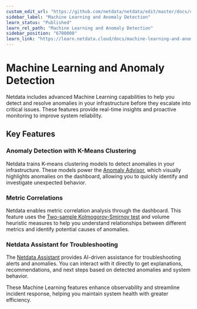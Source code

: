 ```yaml
---
custom_edit_url: "https://github.com/netdata/netdata/edit/master/docs/category-overview-pages/machine-learning-and-assisted-troubleshooting.md"
sidebar_label: "Machine Learning and Anomaly Detection"
learn_status: "Published"
learn_rel_path: "Machine Learning and Anomaly Detection"
sidebar_position: "6700000"
learn_link: "https://learn.netdata.cloud/docs/machine-learning-and-anomaly-detection"
---
```


# Machine Learning and Anomaly Detection

Netdata includes advanced Machine Learning capabilities to help you detect and resolve anomalies in your infrastructure before they escalate into critical issues. These features provide real-time insights and proactive monitoring to improve system reliability.

## Key Features

### Anomaly Detection with K-Means Clustering

Netdata trains K-means clustering models to detect anomalies in your infrastructure. These models power the [Anomaly Advisor](/docs/dashboards-and-charts/anomaly-advisor-tab.md), which visually highlights anomalies on the dashboard, allowing you to quickly identify and investigate unexpected behavior.

### Metric Correlations

Netdata enables metric correlation analysis through the dashboard. This feature uses the [Two-sample Kolmogorov-Smirnov test](https://en.wikipedia.org/wiki/Kolmogorov%E2%80%93Smirnov_test#Two-sample_Kolmogorov%E2%80%93Smirnov_test) and volume heuristic measures to help you understand relationships between different metrics and identify potential causes of anomalies.

### Netdata Assistant for Troubleshooting

The [Netdata Assistant](/docs/netdata-assistant.md) provides AI-driven assistance for troubleshooting alerts and anomalies. You can interact with it directly to get explanations, recommendations, and next steps based on detected anomalies and system behavior.

These Machine Learning features enhance observability and streamline incident response, helping you maintain system health with greater efficiency.
